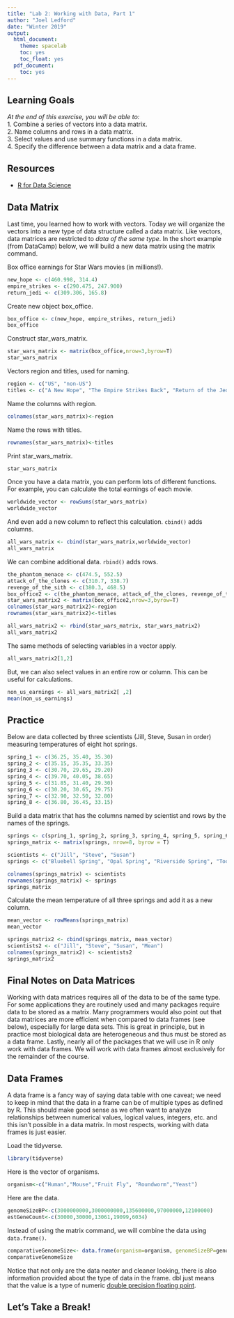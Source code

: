```yaml
---
title: "Lab 2: Working with Data, Part 1"
author: "Joel Ledford"
date: "Winter 2019"
output:
  html_document:
    theme: spacelab
    toc: yes
    toc_float: yes
  pdf_document:
    toc: yes
---
```


## Learning Goals
*At the end of this exercise, you will be able to:*    
1. Combine a series of vectors into a data matrix.  
2. Name columns and rows in a data matrix.  
3. Select values and use summary functions in a data matrix.  
4. Specify the difference between a data matrix and a data frame.  

## Resources
- [R for Data Science](https://r4ds.had.co.nz/)

## Data Matrix
Last time, you learned how to work with vectors. Today we will organize the vectors into a new type of data structure called a data matrix. Like vectors, data matrices are restricted to *data of the same type*. In the short example (from DataCamp) below, we will build a new data matrix using the matrix command.  

Box office earnings for Star Wars movies (in millions!).
```r
new_hope <- c(460.998, 314.4)
empire_strikes <- c(290.475, 247.900)
return_jedi <- c(309.306, 165.8)
```

Create new object box_office.
```r
box_office <- c(new_hope, empire_strikes, return_jedi)
box_office
```

Construct star_wars_matrix.
```r
star_wars_matrix <- matrix(box_office,nrow=3,byrow=T)
star_wars_matrix
```

Vectors region and titles, used for naming.
```r
region <- c("US", "non-US")
titles <- c("A New Hope", "The Empire Strikes Back", "Return of the Jedi")
```

Name the columns with region.
```r
colnames(star_wars_matrix)<-region
```

Name the rows with titles.
```r
rownames(star_wars_matrix)<-titles
```

Print star_wars_matrix.
```r
star_wars_matrix
```

Once you have a data matrix, you can perform lots of different functions. For example, you can calculate the total earnings of each movie.
```r
worldwide_vector <- rowSums(star_wars_matrix)
worldwide_vector
```

And even add a new column to reflect this calculation. `cbind()` adds columns.
```r
all_wars_matrix <- cbind(star_wars_matrix,worldwide_vector)
all_wars_matrix
```

We can combine additional data. `rbind()` adds rows.
```r
the_phantom_menace <- c(474.5, 552.5)
attack_of_the_clones <- c(310.7, 338.7)
revenge_of_the_sith <- c(380.3, 468.5)
box_office2 <- c(the_phantom_menace, attack_of_the_clones, revenge_of_the_sith)
star_wars_matrix2 <- matrix(box_office2,nrow=3,byrow=T)
colnames(star_wars_matrix2)<-region
rownames(star_wars_matrix2)<-titles

all_wars_matrix2 <- rbind(star_wars_matrix, star_wars_matrix2)
all_wars_matrix2
```

The same methods of selecting variables in a vector apply.
```r
all_wars_matrix2[1,2]
```

But, we can also select values in an entire row or column. This can be useful for calculations.
```r
non_us_earnings <- all_wars_matrix2[ ,2]
mean(non_us_earnings)
```

## Practice
Below are data collected by three scientists (Jill, Steve, Susan in order) measuring temperatures of eight hot springs.
```r
spring_1 <- c(36.25, 35.40, 35.30)
spring_2 <- c(35.15, 35.35, 33.35)
spring_3 <- c(30.70, 29.65, 29.20)
spring_4 <- c(39.70, 40.05, 38.65)
spring_5 <- c(31.85, 31.40, 29.30)
spring_6 <- c(30.20, 30.65, 29.75)
spring_7 <- c(32.90, 32.50, 32.80)
spring_8 <- c(36.80, 36.45, 33.15)
```

Build a data matrix that has the columns named by scientist and rows by the names of the springs.
```r
springs <- c(spring_1, spring_2, spring_3, spring_4, spring_5, spring_6, spring_7, spring_8)
springs_matrix <- matrix(springs, nrow=8, byrow = T)
```

```r
scientists <- c("Jill", "Steve", "Susan")
springs <- c("Bluebell Spring", "Opal Spring", "Riverside Spring", "Too Hot Spring", "Mystery Spring", "Emerald Spring", "Black Spring", "Pearl Spring")
```

```r
colnames(springs_matrix) <- scientists
rownames(springs_matrix) <- springs
springs_matrix
```

Calculate the mean temperature of all three springs and add it as a new column.
```r
mean_vector <- rowMeans(springs_matrix)
mean_vector
```

```r
springs_matrix2 <- cbind(springs_matrix, mean_vector)
scientists2 <- c("Jill", "Steve", "Susan", "Mean")
colnames(springs_matrix2) <- scientists2
springs_matrix2
```

## Final Notes on Data Matrices
Working with data matrices requires all of the data to be of the same type. For some applications they are routinely used and many packages require data to be stored as a matrix. Many programmers would also point out that data matrices are more efficient when compared to data frames (see below), especially for large data sets. This is great in principle, but in practice most biological data are heterogeneous and thus must be stored as a data frame. Lastly, nearly all of the packages that we will use in R only work with data frames. We will work with data frames almost exclusively for the remainder of the course.

## Data Frames
A data frame is a fancy way of saying data table with one caveat; we need to keep in mind that the data in a frame can be of multiple types as defined by R. This should make good sense as we often want to analyze relationships between numerical values, logical values, integers, etc. and this isn't possible in a data matrix. In most respects, working with data frames is just easier.  

Load the tidyverse.
```r
library(tidyverse)
```

Here is the vector of organisms.
```r
organism<-c("Human","Mouse","Fruit Fly", "Roundworm","Yeast")
```

Here are the data.
```r
genomeSizeBP<-c(3000000000,3000000000,135600000,97000000,12100000)
estGeneCount<-c(30000,30000,13061,19099,6034)
```

Instead of using the matrix command, we will combine the data using `data.frame()`.
```r
comparativeGenomeSize<- data.frame(organism=organism, genomeSizeBP=genomeSizeBP, estGeneCount=estGeneCount)
comparativeGenomeSize
```
Notice that not only are the data neater and cleaner looking, there is also information provided about the type of data in the frame. dbl just means that the value is a type of numeric [double precision floating point](http://uc-r.github.io/integer_double/).  

## Let's Take a Break!